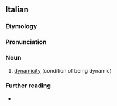 ==Italian==

===Etymology===
{{af|it|dinamico|-ità}}

===Pronunciation===
{{it-pr}}

===Noun===
{{it-noun|f|#}}

# [[dynamicity]] (condition of being dynamic)

===Further reading===
* {{R:it:Treccani}}